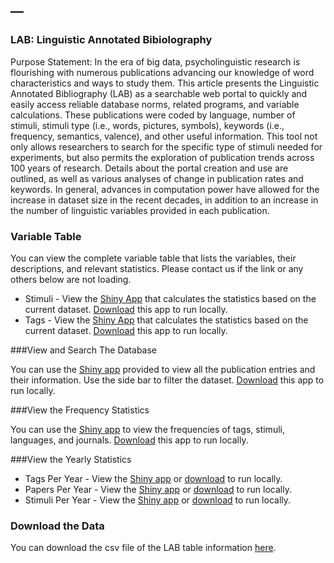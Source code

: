 ---
---
<p>

### LAB: Linguistic Annotated Bibiolography

Purpose Statement: In the era of big data, psycholinguistic research is flourishing with numerous publications advancing our knowledge of word characteristics and ways to study them. This article presents the Linguistic Annotated Bibliography (LAB) as a searchable web portal to quickly and easily access reliable database norms, related programs, and variable calculations. These publications were coded by language, number of stimuli, stimuli type (i.e., words, pictures, symbols), keywords (i.e., frequency, semantics, valence), and other useful information. This tool not only allows researchers to search for the specific type of stimuli needed for experiments, but also permits the exploration of publication trends across 100 years of research. Details about the portal creation and use are outlined, as well as various analyses of change in publication rates and keywords. In general, advances in computation power have allowed for the increase in dataset size in the recent decades, in addition to an increase in the number of linguistic variables provided in each publication.

### Variable Table

You can view the complete variable table that lists the variables, their descriptions, and relevant statistics. Please contact us if the link or any others below are not loading.

* Stimuli - View the [Shiny App](http://96.242.30.151:3838/lab/stim_var_table) that calculates the statistics based on the current dataset. [Download](https://github.com/doomlab/shiny-server/tree/master/lab/stim_var_table) this app to run locally.
* Tags - View the [Shiny App](http://96.242.30.151:3838/lab/tag_var_table) that calculates the statistics based on the current dataset. [Download](https://github.com/doomlab/shiny-server/tree/master/lab/tag_var_table) this app to run locally.

###View and Search The Database

You can use the [Shiny app](http://96.242.30.151:3838/lab/lab_table) provided to view all the publication entries and their information. Use the side bar to filter the dataset. [Download](https://github.com/doomlab/shiny-server/tree/master/lab/lab_table) this app to run locally.

###View the Frequency Statistics

You can use the [Shiny app](http://96.242.30.151:3838/lab/frequencies) to view the frequencies of tags, stimuli, languages, and journals. [Download](https://github.com/doomlab/shiny-server/tree/master/lab/frequencies) this app to run locally.

###View the Yearly Statistics

* Tags Per Year - View the [Shiny app](http://96.242.30.151:3838/lab/tag_per_year) or [download](https://github.com/doomlab/shiny-server/tree/master/lab/tag_per_year) to run locally.
* Papers Per Year - View the [Shiny app](http://96.242.30.151:3838/lab/papers_per_year) or [download](https://github.com/doomlab/shiny-server/tree/master/lab/papers_per_year) to run locally.
* Stimuli Per Year - View the [Shiny app](http://96.242.30.151:3838/lab/stimuli_per_year) or [download](https://github.com/doomlab/shiny-server/tree/master/lab/stimuli_per_year) to run locally.

### Download the Data

You can download the csv file of the LAB table information [here](https://github.com/doomlab/shiny-server/blob/master/lab/lab_table.csv).
